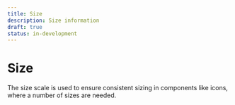 ```yaml
---
title: Size
description: Size information
draft: true
status: in-development
---
```


# Size

The size scale is used to ensure consistent sizing in components like icons, where a number of sizes are needed.

<SizeTable />
